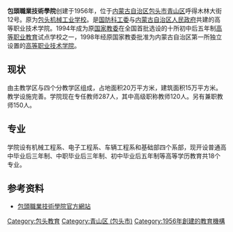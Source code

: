 {{Notability Unreferenced|time=2021-04-05T11:48:01+00:00}}
'''包頭職業技術學院'''创建于1956年，位于[[内蒙古自治区|内蒙古自治区]][[包头市|包头市]][[青山区_(包头市)|青山区]]呼得木林大街12号。原为[[包头机械工业学校|包头机械工业学校]]。是[[国防科工委|国防科工委]]与[[内蒙古自治区人民政府|内蒙古自治区人民政府]]共建的高等职业技术学院。1994年成为原[[国家教委|国家教委]]在全国首批选设的十所初中后五年制[[高等职业教育|高等职业教育]]试点学校之一，1998年经原国家教委批准为内蒙古自治区第一所独立设置的[[高等职业技术学院|高等职业技术学院]]。

==现状==

由主教学区与四个分教学区组成，占地面积20万平方米，建筑面积15万平方米。教学设施完善。学院现在专任教师287人，其中高级职称教师120人。另有兼职教师150人。

==专业==

学院设有机械工程系、电子工程系、车辆工程系和基础部四个系部，现开设普通高中毕业后三年制、中职毕业后三年制、初中毕业后五年制等高等学历教育共18个专业。

==参考资料==

*[http://www.btzyjsxy.cn/ 包頭職業技術學院官方網站] {{Wayback|url=http://www.btzyjsxy.cn/ |date=20201029052918 }}

{{内蒙古高等院校}}

[[Category:包头教育|Category:包头教育]]
[[Category:青山区_(包头市)|Category:青山区 (包头市)]]
[[Category:1956年創建的教育機構|Category:1956年創建的教育機構]]